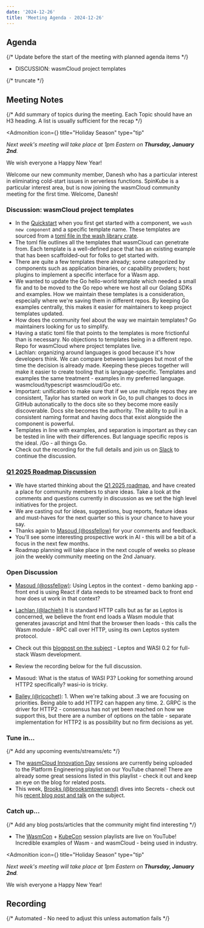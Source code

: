 ```yaml
---
date: '2024-12-26'
title: 'Meeting Agenda - 2024-12-26'
---
```


## Agenda


{/* Update before the start of the meeting with planned agenda items */}

- DISCUSSION: wasmCloud project templates

{/* truncate */}

## Meeting Notes

{/* Add summary of topics during the meeting. Each Topic should have an H3 heading. A list is usually sufficient for the recap */}

<Admonition
  icon={<IconTree />}
  title="Holiday Season"
  type="tip"
>

*Next week's meeting will take place at 1pm Eastern on **Thursday, January 2nd**.*

We wish everyone a Happy New Year!

</Admonition>

Welcome our new community member, Danesh who has a particular interest in eliminating cold-start issues in serverless functions. SpinKube is a particular interest area, but is now joining the wasmCloud community meeting for the first time. Welcome, Danesh!

### Discussion: wasmCloud project templates

- In the [Quickstart](https://wasmcloud.com/docs/tour/hello-world) when you first get started with a component, we `wash new component` and a specific template name. These templates are sourced from a [toml file in the wash library crate](https://github.com/wasmCloud/wasmCloud/blob/main/crates/wash-lib/src/generate/favorites.toml).
- The toml file outlines all the templates that wasmCloud can genetrate from. Each template is a well-defined pace that has an existing example that has been scaffolded-out for folks to get started with.
- There are quite a few templates there already; some categorized by components such as application binaries, or capability provders; host plugins to implement a specific interface for a Wasm app.
- We wanted to update the Go hello-world template which needed a small fix and to be moved to the Go repo where we host all our Golang SDKs and examples. How we maintain these templates is a consideration, especially where we're saving them in different repos. By keeping Go examples centrally, this makes it easier for maintainers to keep project templates updated.
- How does the community feel about the way we maintain templates? Go maintainers looking for us to simplify.
- Having a static toml file that points to the templates is more frictionful than is necessary. No objections to templates being in a different repo. Repo for wasmCloud where project templates live.
- Lachlan: organizing around languages is good because it's how developers think. We can compare between languages but most of the time the decision is already made. Keeping these pieces together will make it easier to create tooling that is language-specific. Templates and examples the same treatment - examples in my preferred language. wasmcloud/typescript wasmcloud/Go etc.
- Important: unification to make sure that if we use multiple repos they are consistent, Taylor has started on work in Go, to pull changes to docs in GitHub autonatically to the docs site so they become more easily discoverable. Docs site becomes the authority. The ability to pull in a consistent naming format and having docs that exist alongside the component is powerful.
- Templates in line with examples, and separation is important as they can be tested in line with their differences. But language specific repos is the ideal. /Go - all things Go.
- Check out the recording for the full details and join us on [Slack](https://wasmcloud.slack.com/) to continue the discussion.


### [Q1 2025 Roadmap Discussion](https://github.com/wasmCloud/wasmCloud/discussions/3813)

- We have started thinking about the [Q1 2025 roadmap](https://github.com/wasmCloud/wasmCloud/discussions/3813), and have created a place for community members to share ideas. Take a look at the comments and questions currently in discussion as we set the high level initiatives for the project.
- We are casting out for ideas, suggestions, bug reports, feature ideas and must-haves for the next quarter so this is your chance to have your say.
- Thanks again to [Masoud (@ossfellow)](https://github.com/ossfellow) for your comments and feedback.
- You'll see some interesting prospective work in AI - this will be a bit of a focus in the next few months.
- Roadmap planning will take place in the next couple of weeks so please join the weekly community meeting on the 2nd January.

### Open Discussion
- [Masoud (@ossfellow)](https://github.com/ossfellow): Using Leptos in the context - demo banking app - front end is using React if data needs to be streamed back to front end how does ut work in that context? 
- [Lachlan (@lachieh)](https://github.com/lachieh) It is standard HTTP calls but as far as Leptos is concerned, we believe the front end loads a Wasm module that generates javascript and html that the browser then loads - this calls the Wasm module - RPC call over HTTP, using its own Leptos system protocol.
- Check out this [blogpost on the subject](https://wasmcloud.com/blog/2024-12-10-leptos-and-wasi-0.2-for-full-stack-wasm-development) - Leptos and WASI 0.2 for full-stack Wasm development.
- Review the recording below for the full discussion.

- Masoud: What is the status of WASI P3? Looking for something around HTTP2 specifically? wasi-io is tricky.
- [Bailey (@ricochet)](https://github.com/ricochet): 1. When we're talking about .3 we are focusing on priorities. Being able to add HTTP2 can happen any time. 2. GRPC is the driver for HTTP2 - consensus has not yet been reached on how we support this, but there are a number of options on the table - separate implementation for HTTP2 is as possibility but no firm decisions as yet.

### Tune in…

{/* Add any upcoming events/streams/etc */}

- The [wasmCloud Innovation Day](https://github.com/wasmCloud/wasmCloud/discussions/3813) sessions are currently being uploaded to the Platform Engineering playlist on our YouTube channel! There are already some great sessions listed in this playlist - check it out and keep an eye on the blog for related posts.
- This week, [Brooks (@brooksmtownsend)](https://github.com/brooksmtownsend) dives into Secrets - check out his [recent blog post and talk](https://wasmcloud.com/blog/2024-12-17-wasmclouds-fresh-approach-to-secrets) on the subject.

### Catch up…

{/* Add any blog posts/articles that the community might find interesting */}

- The [WasmCon](https://youtube.com/playlist?list=PLbzoR-pLrL6o0UD4PoO0H_RnoToEiWBIS&feature=shared) + [KubeCon](https://youtube.com/playlist?list=PLbzoR-pLrL6ofOuAJThKZIjxvFuB6B-el&feature=shared) session playlists are live on YouTube! Incredible examples of Wasm - and wasmCloud - being used in industry.

<Admonition
  icon={<IconTree />}
  title="Holiday Season"
  type="tip"
>

*Next week's meeting will take place at 1pm Eastern on **Thursday, January 2nd**.*

We wish everyone a Happy New Year!

</Admonition>

## Recording

{/* Automated - No need to adjust this unless automation fails */}

<YouTube url="https://www.youtube.com/watch?v=7DqwgBnd5RM" />
